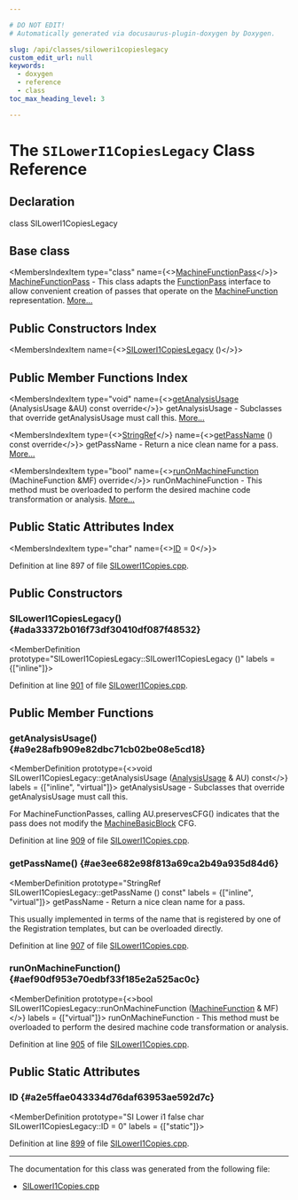 ```yaml
---

# DO NOT EDIT!
# Automatically generated via docusaurus-plugin-doxygen by Doxygen.

slug: /api/classes/siloweri1copieslegacy
custom_edit_url: null
keywords:
  - doxygen
  - reference
  - class
toc_max_heading_level: 3

---
```





# The `SILowerI1CopiesLegacy` Class Reference

<DoxygenPage pluginConfig={pluginConfig}>



## Declaration

<CodeBlock>class SILowerI1CopiesLegacy</CodeBlock>

## Base class

<MembersIndex>

<MembersIndexItem
  type="class"
  name={<><a href="/docs/api/classes/llvm/machinefunctionpass">MachineFunctionPass</a></>}>
<a href="/docs/api/classes/llvm/machinefunctionpass">MachineFunctionPass</a> - This class adapts the <a href="/docs/api/classes/llvm/functionpass">FunctionPass</a> interface to allow convenient creation of passes that operate on the <a href="/docs/api/classes/llvm/machinefunction">MachineFunction</a> representation. <a href="/docs/api/classes/llvm/machinefunctionpass/#details">More...</a>
</MembersIndexItem>

</MembersIndex>

## Public Constructors Index

<MembersIndex>

<MembersIndexItem
  name={<><a href="#ada33372b016f73df30410df087f48532">SILowerI1CopiesLegacy</a> ()</>}>
</MembersIndexItem>

</MembersIndex>

## Public Member Functions Index

<MembersIndex>

<MembersIndexItem
  type="void"
  name={<><a href="#a9e28afb909e82dbc71cb02be08e5cd18">getAnalysisUsage</a> (AnalysisUsage &amp;AU) const override</>}>
getAnalysisUsage - Subclasses that override getAnalysisUsage must call this. <a href="#a9e28afb909e82dbc71cb02be08e5cd18">More...</a>
</MembersIndexItem>

<MembersIndexItem
  type={<><a href="/docs/api/classes/llvm/stringref">StringRef</a></>}
  name={<><a href="#ae3ee682e98f813a69ca2b49a935d84d6">getPassName</a> () const override</>}>
getPassName - Return a nice clean name for a pass. <a href="#ae3ee682e98f813a69ca2b49a935d84d6">More...</a>
</MembersIndexItem>

<MembersIndexItem
  type="bool"
  name={<><a href="#aef90df953e70edbf33f185e2a525ac0c">runOnMachineFunction</a> (MachineFunction &amp;MF) override</>}>
runOnMachineFunction - This method must be overloaded to perform the desired machine code transformation or analysis. <a href="#aef90df953e70edbf33f185e2a525ac0c">More...</a>
</MembersIndexItem>

</MembersIndex>

## Public Static Attributes Index

<MembersIndex>

<MembersIndexItem
  type="char"
  name={<><a href="#a2e5ffae043334d76daf63953ae592d7c">ID</a> = 0</>}>
</MembersIndexItem>

</MembersIndex>


Definition at line 897 of file <a href="/docs/api/files/lib/lib/target/lib/target/amdgpu/siloweri1copies-cpp">SILowerI1Copies.cpp</a>.

<SectionDefinition>

## Public Constructors

### SILowerI1CopiesLegacy() {#ada33372b016f73df30410df087f48532}

<MemberDefinition
  prototype="SILowerI1CopiesLegacy::SILowerI1CopiesLegacy ()"
  labels = {["inline"]}>

Definition at line <a href="/docs/api/files/lib/lib/target/lib/target/amdgpu/siloweri1copies-cpp/#l00901">901</a> of file <a href="/docs/api/files/lib/lib/target/lib/target/amdgpu/siloweri1copies-cpp">SILowerI1Copies.cpp</a>.
</MemberDefinition>

</SectionDefinition>

<SectionDefinition>

## Public Member Functions

### getAnalysisUsage() {#a9e28afb909e82dbc71cb02be08e5cd18}

<MemberDefinition
  prototype={<>void SILowerI1CopiesLegacy::getAnalysisUsage (<a href="/docs/api/classes/llvm/analysisusage">AnalysisUsage</a> &amp; AU) const</>}
  labels = {["inline", "virtual"]}>
getAnalysisUsage - Subclasses that override getAnalysisUsage must call this.

For MachineFunctionPasses, calling AU.preservesCFG() indicates that the pass does not modify the <a href="/docs/api/classes/llvm/machinebasicblock">MachineBasicBlock</a> CFG.

Definition at line <a href="/docs/api/files/lib/lib/target/lib/target/amdgpu/siloweri1copies-cpp/#l00909">909</a> of file <a href="/docs/api/files/lib/lib/target/lib/target/amdgpu/siloweri1copies-cpp">SILowerI1Copies.cpp</a>.
</MemberDefinition>

### getPassName() {#ae3ee682e98f813a69ca2b49a935d84d6}

<MemberDefinition
  prototype="StringRef SILowerI1CopiesLegacy::getPassName () const"
  labels = {["inline", "virtual"]}>
getPassName - Return a nice clean name for a pass.

This usually implemented in terms of the name that is registered by one of the Registration templates, but can be overloaded directly.

Definition at line <a href="/docs/api/files/lib/lib/target/lib/target/amdgpu/siloweri1copies-cpp/#l00907">907</a> of file <a href="/docs/api/files/lib/lib/target/lib/target/amdgpu/siloweri1copies-cpp">SILowerI1Copies.cpp</a>.
</MemberDefinition>

### runOnMachineFunction() {#aef90df953e70edbf33f185e2a525ac0c}

<MemberDefinition
  prototype={<>bool SILowerI1CopiesLegacy::runOnMachineFunction (<a href="/docs/api/classes/llvm/machinefunction">MachineFunction</a> &amp; MF)</>}
  labels = {["virtual"]}>
runOnMachineFunction - This method must be overloaded to perform the desired machine code transformation or analysis.

Definition at line <a href="/docs/api/files/lib/lib/target/lib/target/amdgpu/siloweri1copies-cpp/#l00905">905</a> of file <a href="/docs/api/files/lib/lib/target/lib/target/amdgpu/siloweri1copies-cpp">SILowerI1Copies.cpp</a>.
</MemberDefinition>

</SectionDefinition>

<SectionDefinition>

## Public Static Attributes

### ID {#a2e5ffae043334d76daf63953ae592d7c}

<MemberDefinition
  prototype="SI Lower i1 false char SILowerI1CopiesLegacy::ID = 0"
  labels = {["static"]}>

Definition at line <a href="/docs/api/files/lib/lib/target/lib/target/amdgpu/siloweri1copies-cpp/#l00899">899</a> of file <a href="/docs/api/files/lib/lib/target/lib/target/amdgpu/siloweri1copies-cpp">SILowerI1Copies.cpp</a>.
</MemberDefinition>

</SectionDefinition>

<hr/>

The documentation for this class was generated from the following file:

<ul>
<li><a href="/docs/api/files/lib/lib/target/lib/target/amdgpu/siloweri1copies-cpp">SILowerI1Copies.cpp</a></li>
</ul>

</DoxygenPage>
